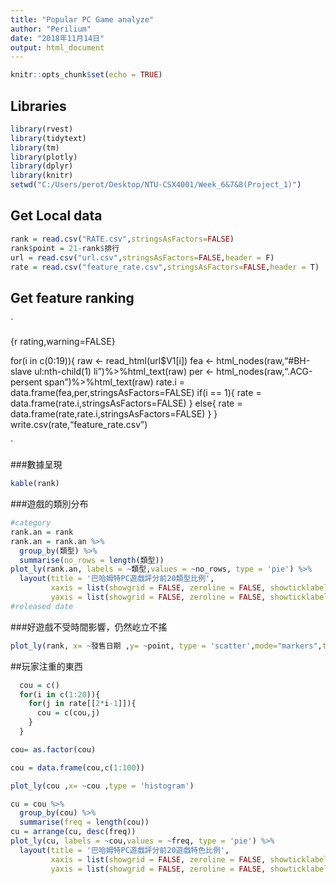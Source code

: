 ```yaml
---
title: "Popular PC Game analyze"
author: "Perilium"
date: "2018年11月14日"
output: html_document
---
```


```r
knitr::opts_chunk$set(echo = TRUE)
```

## Libraries
```R
library(rvest)
library(tidytext)
library(tm)
library(plotly)
library(dplyr)
library(knitr)
setwd("C:/Users/perot/Desktop/NTU-CSX4001/Week_6&7&8(Project_1)")
```

## Get Local data

```r
rank = read.csv("RATE.csv",stringsAsFactors=FALSE)
rank$point = 21-rank$排行
url = read.csv("url.csv",stringsAsFactors=FALSE,header = F)
rate = read.csv("feature_rate.csv",stringsAsFactors=FALSE,header = T)
```

## Get feature ranking
`

{r rating,warning=FALSE}

for(i in c(0:19)){
  raw <- read_html(url$V1[i])
  fea <- html_nodes(raw,"#BH-slave ul:nth-child(1) li")%>%html_text(raw)
  per <- html_nodes(raw,".ACG-persent span ")%>%html_text(raw)
  rate.i = data.frame(fea,per,stringsAsFactors=FALSE)
  if(i == 1){
    rate = data.frame(rate.i,stringsAsFactors=FALSE)
  }
  else{
    rate = data.frame(rate,rate.i,stringsAsFactors=FALSE)
  }
}
write.csv(rate,"feature_rate.csv")

`

###數據呈現

```r
kable(rank)
```

###遊戲的類別分布

```r
#category
rank.an = rank
rank.an = rank.an %>%  
  group_by(類型) %>%
  summarise(no_rows = length(類型))
plot_ly(rank.an, labels = ~類型,values = ~no_rows, type = 'pie') %>%
  layout(title = '巴哈姆特PC遊戲評分前20類型比例',
         xaxis = list(showgrid = FALSE, zeroline = FALSE, showticklabels = FALSE),
         yaxis = list(showgrid = FALSE, zeroline = FALSE, showticklabels = FALSE))
#released date
```

###好遊戲不受時間影響，仍然屹立不搖

```r
plot_ly(rank, x= ~發售日期 ,y= ~point, type = 'scatter',mode="markers",text = ~paste('遊戲名稱: ', 作品名稱))


```

##玩家注重的東西

```r
  cou = c()
  for(i in c(1:20)){
    for(j in rate[[2*i-1]]){
      cou = c(cou,j)
    }
  }

cou= as.factor(cou)

cou = data.frame(cou,c(1:100))

plot_ly(cou ,x= ~cou ,type = 'histogram')
```
```r
cu = cou %>%  
  group_by(cou) %>%
  summarise(freq = length(cou))
cu = arrange(cu, desc(freq))
plot_ly(cu, labels = ~cou,values = ~freq, type = 'pie') %>%
  layout(title = '巴哈姆特PC遊戲評分前20遊戲特色比例',
         xaxis = list(showgrid = FALSE, zeroline = FALSE, showticklabels = FALSE),
         yaxis = list(showgrid = FALSE, zeroline = FALSE, showticklabels = FALSE))
```

